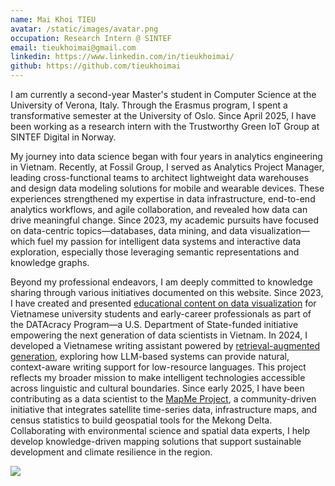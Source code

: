 ```yaml
---
name: Mai Khoi TIEU
avatar: /static/images/avatar.png
occupation: Research Intern @ SINTEF
email: tieukhoimai@gmail.com
linkedin: https://www.linkedin.com/in/tieukhoimai/
github: https://github.com/tieukhoimai
---
```


I am currently a second-year Master's student in Computer Science at the University of Verona, Italy. Through the Erasmus program, I spent a transformative semester at the University of Oslo. Since April 2025, I have been working as a research intern with the Trustworthy Green IoT Group at SINTEF Digital in Norway.

My journey into data science began with four years in analytics engineering in Vietnam. Recently, at Fossil Group, I served as Analytics Project Manager, leading cross-functional teams to architect lightweight data warehouses and design data modeling solutions for mobile and wearable devices. These experiences strengthened my expertise in data infrastructure, end-to-end analytics workflows, and agile collaboration, and revealed how data can drive meaningful change. Since 2023, my academic pursuits have focused on data-centric topics—databases, data mining, and data visualization—which fuel my passion for intelligent data systems and interactive data exploration, especially those leveraging semantic representations and knowledge graphs.

Beyond my professional endeavors, I am deeply committed to knowledge sharing through various initiatives documented on this website. Since 2023, I have created and presented [educational content on data visualization](https://www.dtacracy.org/recap-talk-6-data-visualization-storytelling/) for Vietnamese university students and early-career professionals as part of the DATAcracy Program—a U.S. Department of State-funded initiative empowering the next generation of data scientists in Vietnam. In 2024, I developed a Vietnamese writing assistant powered by [retrieval-augmented generation](https://tieukhoimai.me/series/retrieval-augmented-generation-rag), exploring how LLM-based systems can provide natural, context-aware writing support for low-resource languages. This project reflects my broader mission to make intelligent technologies accessible across linguistic and cultural boundaries. Since early 2025, I have been contributing as a data scientist to the [MapMe Project](https://mapme.asia/), a community-driven initiative that integrates satellite time-series data, infrastructure maps, and census statistics to build geospatial tools for the Mekong Delta. Collaborating with environmental science and spatial data experts, I help develop knowledge-driven mapping solutions that support sustainable development and climate resilience in the region.

<p align="left">
  <a href="https://skillicons.dev">
    <img src="https://skillicons.dev/icons?i=aws,gcp,docker,figma,firebase,github,html,js,mongodb,mysql,nextjs,py,r,vscode" />
  </a>
</p>

